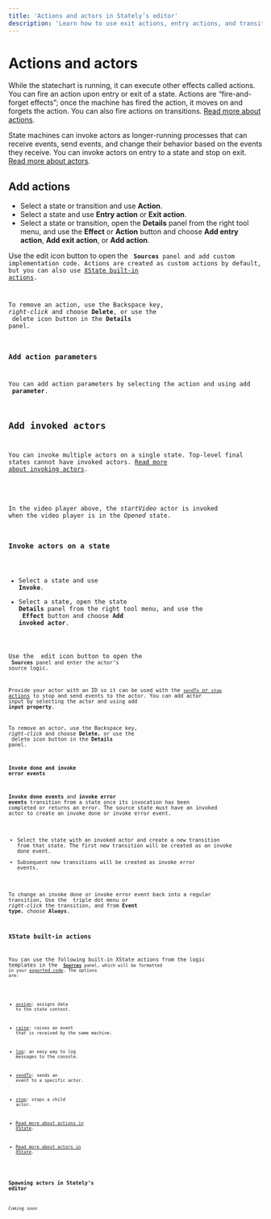 ```yaml
---
title: 'Actions and actors in Stately’s editor'
description: 'Learn how to use exit actions, entry actions, and transition actions, and invoke actors in Stately’s editor.'
---
```


# Actions and actors

While the statechart is running, it can execute other effects called actions. You can fire an action upon entry or exit of a state. Actions are “fire-and-forget effects”; once the machine has fired the action, it moves on and forgets the action. You can also fire actions on transitions. [Read more about actions](/docs/actions).

State machines can invoke actors as longer-running processes that can receive events, send events, and change their behavior based on the events they receive. You can invoke actors on entry to a state and stop on exit. [Read more about actors](/docs/actors).

<EmbedMachine
  embedURL="https://stately.ai/registry/editor/embed/c447d996-cef1-421d-a422-8be695668764?code=834448b4-3b8b-4de9-8b2e-353fd2b342de&mode=design&machineId=000b2694-2267-413c-8477-988cc750d581"
  title="Demo of actions and actors"
/>

## Add actions

- Select a state or transition and use <Zap size={18} /> **Action**.
- Select a state and use <Plus size={18} /> **Entry action** or **Exit action**.
- Select a state or transition, open the <Info size={18} /> **Details** panel from the right tool menu, and use the <Plus size={18} /> **Effect** or <Plus size={18} /> **Action** button and choose **Add entry action**, **Add exit action**, or **Add action**.

Use the <Edit size={18} /> edit icon button to open the <Code size={18} /> **Sources** panel and add custom implementation code. Actions are created as custom actions by default, but you can also use [XState built-in actions](#xstate-built-in-actions).

To remove an action, use the <kbd>Backspace</kbd> key, _right-click_ and choose **Delete**, or use the <Trash size={18} /> delete icon button in the **Details** panel.

### Add action parameters

You can add action parameters by selecting the action and using add <Plus size={18} /> **parameter**.

## Add invoked actors

You can invoke multiple actors on a single state. Top-level final states cannot have invoked actors. [Read more about invoking actors](/docs/invoke).

<EmbedMachine
  embedURL="https://stately.ai/registry/editor/embed/e13bef2b-bb13-4465-96ac-0bc25340688e?machineId=66f77051-089e-4b0a-9fa9-42e1f7598135"
  name="video player"
/>

In the video player above, the *startVideo* actor is invoked when the video player is in the *Opened* state.

### Invoke actors on a state

- Select a state and use <PlayCircle size={18} /> **Invoke**.
- Select a state, open the state <Info size={18} /> **Details** panel from the right tool menu, and use the <Plus size={18} /> **Effect** button and choose **Add invoked actor**.

Use the <Edit size={18} /> edit icon button to open the <Code size={18}/ > **Sources** panel and enter the actor’s source logic.

Provide your actor with an ID so it can be used with the [`sendTo` or `stop` actions](#xstate-built-in-actions) to stop and send events to the actor. You can add actor input by selecting the actor and using add <Plus size={18} /> **input property**.

To remove an actor, use the <kbd>Backspace</kbd> key, _right-click_ and choose **Delete**, or use the <Trash size={18} /> delete icon button in the **Details** panel.

#### Invoke done and invoke error events

**Invoke done events** and **invoke error events** transition from a state once its invocation has been completed or returns an error. The source state must have an invoked actor to create an invoke done or invoke error event.

- Select the state with an invoked actor and create a new transition from that state. The first new transition will be created as an invoke done event.
- Subsequent new transitions will be created as invoke error events.

To change an invoke done or invoke error event back into a regular transition, Use the <MoreHorizontal size={18} /> triple dot menu or _right-click_ the transition, and from **Event type**, choose **Always**.

### XState built-in actions

You can use the following built-in XState actions from the logic templates in the <Code size={18}/> **[Sources](sources.mdx)** panel, which will be formatted in your [exported code](export-as-code.mdx). The options are:

- [assign](/docs/actions/#assign-action): assigns data to the state context.
- [raise](/docs/actions/#raise-action): raises an event that is received by the same machine.
- [log](/docs/actions/#log-action): an easy way to log messages to the console.
- [sendTo](/docs/actions/#send-to-action): sends an event to a specific actor.
- [stop](/docs/actions/#stop-action): stops a child actor.

- [Read more about actions in XState](/docs/actions).
- [Read more about actors in XState](/docs/actors).

### Spawning actors in Stately’s editor

_Coming soon_
